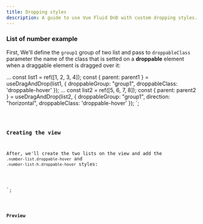 ```yaml
---
title: Dropping styles
description: A guide to use Vue Fluid DnD with custom dropping styles.
---
```




### List of number example
First, We'll define the `group1` group of two list and pass to `droppableClass` parameter the name of the class that is setted on a **droppable** element when a draggable element is dragged over it:


...
const list1 = ref([1, 2, 3, 4]);
const { parent: parent1 } = useDragAndDrop(list1, {
  droppableGroup: "group1",
  droppableClass: 'droppable-hover'
});
...
const list2 = ref([5, 6, 7, 8]);
const { parent: parent2 } = useDragAndDrop(list2, {
  droppableGroup: "group1",
  direction: "horizontal",
  droppableClass: 'droppable-hover'
});
</script>`;

<Code code={listOfNumbers} lang="vue"  mark={highlightsListOfNumbers} />

### Creating the view

After, we'll create the two lists on the view and add the `.number-list.droppable-hover` and `.number-list-h.droppable-hover` styles:

<template>
  <div class="group-list">
    <ul ref="parent1" class="number-list">
      <!-- ...  -->
    </ul>
    <div ref="parent2" class="number-list-h">
      <!-- ...  -->
    </div>
  </div>
</template>
<style>
 /*...*/
 .number-list {
  /*...*/
  transition: background-color 150ms ease-in;
}
.number-list.droppable-hover{
  /*...*/
  background-color: var(--sl-color-gray-3);
}
.number-list-h {
  /*...*/
  transition: background-color 150ms ease-in;
}
.number-list-h.droppable-hover{
  background-color: var(--sl-color-gray-3);
}
</style>
`;


<Code code={listOfNumbersDraggable} lang="vue" mark={highlightsDraggable} />

### Preview

<div class="pl-8">
  <DroppableStyles client:load />
</div>